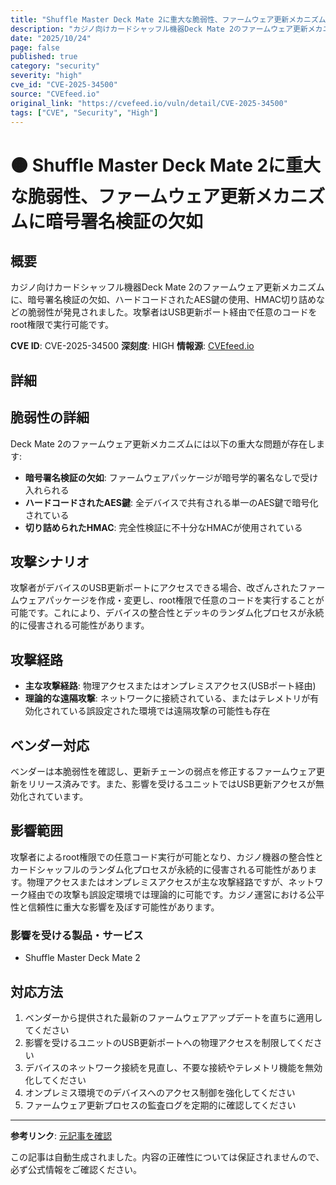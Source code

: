 ```yaml
---
title: "Shuffle Master Deck Mate 2に重大な脆弱性、ファームウェア更新メカニズムに暗号署名検証の欠如"
description: "カジノ向けカードシャッフル機器Deck Mate 2のファームウェア更新メカニズムに、暗号署名検証の欠如、ハードコードされたAES鍵の使用、HMAC切り詰めなどの脆弱性が発見されました。攻撃者はUSB更新ポート経由で任意のコードをroot権限で実行可能です。"
date: "2025/10/24"
page: false
published: true
category: "security"
severity: "high"
cve_id: "CVE-2025-34500"
source: "CVEfeed.io"
original_link: "https://cvefeed.io/vuln/detail/CVE-2025-34500"
tags: ["CVE", "Security", "High"]
---
```


# 🟠 Shuffle Master Deck Mate 2に重大な脆弱性、ファームウェア更新メカニズムに暗号署名検証の欠如

## 概要

カジノ向けカードシャッフル機器Deck Mate 2のファームウェア更新メカニズムに、暗号署名検証の欠如、ハードコードされたAES鍵の使用、HMAC切り詰めなどの脆弱性が発見されました。攻撃者はUSB更新ポート経由で任意のコードをroot権限で実行可能です。

**CVE ID**: CVE-2025-34500
**深刻度**: HIGH
**情報源**: [CVEfeed.io](https://cvefeed.io/vuln/detail/CVE-2025-34500)

## 詳細

## 脆弱性の詳細

Deck Mate 2のファームウェア更新メカニズムには以下の重大な問題が存在します:

- **暗号署名検証の欠如**: ファームウェアパッケージが暗号学的署名なしで受け入れられる
- **ハードコードされたAES鍵**: 全デバイスで共有される単一のAES鍵で暗号化されている
- **切り詰められたHMAC**: 完全性検証に不十分なHMACが使用されている

## 攻撃シナリオ

攻撃者がデバイスのUSB更新ポートにアクセスできる場合、改ざんされたファームウェアパッケージを作成・変更し、root権限で任意のコードを実行することが可能です。これにより、デバイスの整合性とデッキのランダム化プロセスが永続的に侵害される可能性があります。

## 攻撃経路

- **主な攻撃経路**: 物理アクセスまたはオンプレミスアクセス(USBポート経由)
- **理論的な遠隔攻撃**: ネットワークに接続されている、またはテレメトリが有効化されている誤設定された環境では遠隔攻撃の可能性も存在

## ベンダー対応

ベンダーは本脆弱性を確認し、更新チェーンの弱点を修正するファームウェア更新をリリース済みです。また、影響を受けるユニットではUSB更新アクセスが無効化されています。

## 影響範囲

攻撃者によるroot権限での任意コード実行が可能となり、カジノ機器の整合性とカードシャッフルのランダム化プロセスが永続的に侵害される可能性があります。物理アクセスまたはオンプレミスアクセスが主な攻撃経路ですが、ネットワーク経由での攻撃も誤設定環境では理論的に可能です。カジノ運営における公平性と信頼性に重大な影響を及ぼす可能性があります。


### 影響を受ける製品・サービス

- Shuffle Master Deck Mate 2


## 対応方法

1. ベンダーから提供された最新のファームウェアアップデートを直ちに適用してください
2. 影響を受けるユニットのUSB更新ポートへの物理アクセスを制限してください
3. デバイスのネットワーク接続を見直し、不要な接続やテレメトリ機能を無効化してください
4. オンプレミス環境でのデバイスへのアクセス制御を強化してください
5. ファームウェア更新プロセスの監査ログを定期的に確認してください

---

**参考リンク**: [元記事を確認](https://cvefeed.io/vuln/detail/CVE-2025-34500)

この記事は自動生成されました。内容の正確性については保証されませんので、必ず公式情報をご確認ください。
